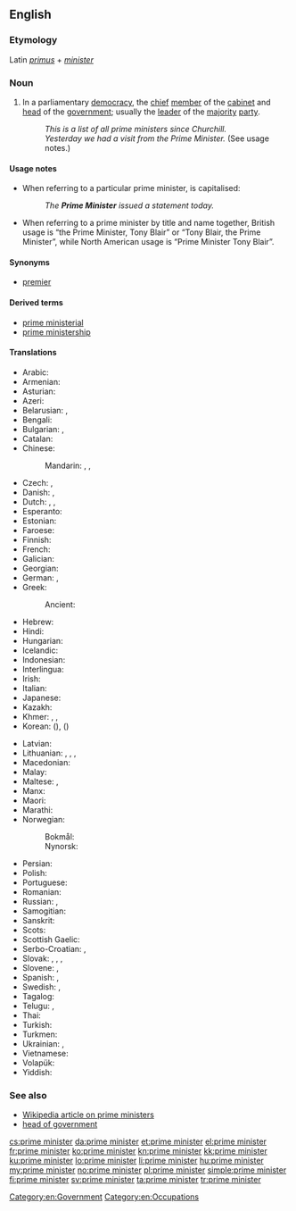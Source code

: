==English==

===Etymology===
Latin ''[[primus]]'' + ''[[minister]]''

===Noun===
{{en-noun|head=[[prime]] [[minister]]}}

# In a parliamentary [[democracy]], the [[chief]] [[member]] of the [[cabinet]] and [[head]] of the [[government]]; usually the [[leader]] of the [[majority]] [[party]].
#: ''This is a list of all prime ministers since Churchill.''
#: ''Yesterday we had a visit from the Prime Minister.'' (See usage notes.)

====Usage notes====
* When referring to a particular prime minister, {{term||prime minister|lang=en}} is capitalised:
*: ''The '''Prime Minister''' issued a statement today.''
* When referring to a prime minister by title and name together, British usage is “the Prime Minister, Tony Blair” or “Tony Blair, the Prime Minister”, while North American usage is “Prime Minister Tony Blair”.

====Synonyms====
* [[premier]]

====Derived terms====
* [[prime ministerial]]
* [[prime ministership]]

====Translations====
{{trans-top|chief member of the cabinet and head of the government}}
* Arabic: {{t+|ar|رئيس الوزراء|m|tr=ra'īs al-wuzarā'}}
* Armenian: {{t|hy|վարչապետ}}
* Asturian: {{t|ast|primer ministru|m}}
* Azeri: {{t|az|baş nazir}}
* Belarusian: {{t|be|прэм'ер-міністр|m|tr=premʺjér-minístr|sc=Cyrl}}, {{t|be|прэм'ер|m|tr=premʺjér|sc=Cyrl}}
* Bengali: {{t|bn|প্রধানমন্ত্রী|tr=prôdhanmôntri|sc=Beng}}
* Bulgarian: {{t|bg|министър-председател|m|tr=minístǎr-predsedátel|sc=Cyrl}}, {{t|bg|премиер|m|tr=premiér|sc=Cyrl}}
* Catalan: {{t|ca|primer ministre|m}}
* Chinese:
*: Mandarin: {{t|cmn|總理|sc=Hani}}, {{t+|cmn|总理|tr=zǒnglǐ|sc=Hani}}, {{t+|cmn|首相|tr=shǒuxiàng|sc=Hani}}
* Czech: {{t+|cs|premiér|m}}, {{t|cs|ministerský předseda|m}}
* Danish: {{t|da|premierminister|c}}, {{t|da|statsminister|c}}
* Dutch: {{t|nl|eerste minister|m}}, {{t+|nl|premier|m}}, {{t+|nl|minister-president|m}}
* Esperanto: {{t|eo|ĉefministro}}
* Estonian: {{t+|et|peaminister}}
* Faroese: {{t|fo|forsætisráðharri|m}}
* Finnish: {{t+|fi|pääministeri}}
* French: {{t+|fr|premier ministre|m}}
* Galician: {{t|gl|primeiro ministro|m}}
* Georgian: {{t|ka|პრემიერ-მინისტრი|sc=Geor}}
* German: {{t+|de|Premierminister|m}}, {{t+|de|Premierministerin|f}}
* Greek: {{t+|el|πρωθυπουργός|m|tr=prothypourgós}}
*: Ancient: {{t|grc|τριστάτης|m|tr=tristátis|sc=polytonic}}
* Hebrew: {{t+|he|ראש ממשלה|m|alt=רֹאשׁ־מֶמְשָׁלָה|tr=rosh-memshalá}}
* Hindi: {{t|hi|प्रधान मंत्री|tr=pradhān mantrī}}
* Hungarian: {{t+|hu|miniszterelnök}}
* Icelandic: {{t|is|forsætisráðherra|m}}
* Indonesian: {{t+|id|perdana menteri}}
* Interlingua: {{t|ia|prime ministro}}
* Irish: {{t|ga|príomh-aire|m}}
* Italian: {{t|it|primo ministro|m}}
* Japanese: {{t+|ja|首相|tr=しゅしょう, shushō}}
* Kazakh: {{t|kk|премьер-министр|tr=premʹyer-mïnïstr|sc=Cyrl}}
* Khmer: {{t|km|នាយករដ្ឋមន្ត្រី|sc=Khmr|tr=nieyʊək roat mʊəntrəy}}, {{t|km|រដ្ឋមន្ត្រីប្រមុខ|sc=Khmr|tr=roat mʊəntrəy prɑmuk}}, {{t|km|មន្ត្រីប្រមុខ|sc=Khmr|tr=mʊəntrəy prɑmuk}}
* Korean: {{t+|ko|총리|sc=Hang}} ({{t|ko|總理|sc=Hani}}), {{t+|ko|수상|sc=Hang}} ({{t+|ko|首相|sc=Hani}})
{{trans-mid}}
* Latvian: {{t|lv|premjerministrs|m}}
* Lithuanian: {{t|lt|premjeras|m}}, {{t|lt|premjerė|f}}, {{t|lt|ministras pirmininkas|m}}, {{t|lt|ministrė pirmininkė|f}}
* Macedonian: {{t|mk|премиер|m|tr=premiér}}
* Malay: {{t|ms|Perdana Menteri}}
* Maltese: {{t|mt|Prim}}, {{t|mt|Prim Ministru}}
* Manx: {{t|gv|ard-vinishter|m}}
* Maori: {{t|mi|pirimia}}
* Marathi: {{t|mr|प्रधान मंत्री|tr=pradhāna mantrī|sc=Deva}}
* Norwegian: 
*: Bokmål: {{t+|no|statsminister|m}}
*: Nynorsk: {{t|nn|statsminister|m}}
* Persian: {{t+|fa|نخست وزیر|tr=noxost vazir}}
* Polish: {{t+|pl|premier|m}}
* Portuguese: {{t|pt|primeiro ministro|m}}
* Romanian: {{t|ro|prim ministru}}
* Russian: {{t+|ru|премьер-министр|m|tr=premʹjér-minístr}}, {{t+|ru|премьер|m|tr=premʹjér}}
* Samogitian: {{t|sgs|mėnėstros pėrmėninks|m}}
* Sanskrit: {{t|sa|प्रधान मंत्री|tr=pradhāna mantrī}}
* Scots: {{t|sco|prime meinster}}
* Scottish Gaelic: {{t|gd|prìomhair|m}}
* Serbo-Croatian: {{t|sh|премијер|m}}, {{t|sh|premijer|m}}
* Slovak: {{t|sk|predseda vlády|m}}, {{t|sk|predsedkyňa vlády|f}}, {{t|sk|premiér|m}}, {{t|sk|premiérka|f}}
* Slovene: {{t|sl|premier|m}}, {{t|sl|premierka|f}}
* Spanish: {{t|es|primer ministro|m}}, {{t|es|presidente de Gobierno|m}}
* Swedish: {{t+|sv|premiärminister|c}}, {{t+|sv|statsminister|c}}
* Tagalog: {{t|tl|punong ministro}}
* Telugu: {{t|te|ప్రధాని|tr=pradhāni}}, {{t|te|ప్రధాన మంత్రి|tr=pradhāna maṅtri}}
* Thai: {{t|th|นายกรัฐมนตรี|tr=naa-yók rát-tà mon-dtree}}
* Turkish: {{t+|tr|başbakan}}
* Turkmen: {{t|tk|premýer ministr}}
* Ukrainian: {{t|uk|прем'єр-міністр|m|tr=premʺjér-minístr|sc=Cyrl}}, {{t+|uk|прем'єр|m|tr=premʺjér|sc=Cyrl}}
* Vietnamese: {{t+|vi|thủ tướng}}
* Volapük: {{t-needed|vo}}
* Yiddish: {{t-needed|yi}}
{{trans-bottom}}

===See also===
* [[w:prime minister|Wikipedia article on prime ministers]]
* [[head of government]]

[[Category:en:Government]]
[[Category:en:Occupations]]

[[cs:prime minister]]
[[da:prime minister]]
[[et:prime minister]]
[[el:prime minister]]
[[fr:prime minister]]
[[ko:prime minister]]
[[kn:prime minister]]
[[kk:prime minister]]
[[ku:prime minister]]
[[lo:prime minister]]
[[li:prime minister]]
[[hu:prime minister]]
[[my:prime minister]]
[[no:prime minister]]
[[pl:prime minister]]
[[simple:prime minister]]
[[fi:prime minister]]
[[sv:prime minister]]
[[ta:prime minister]]
[[tr:prime minister]]